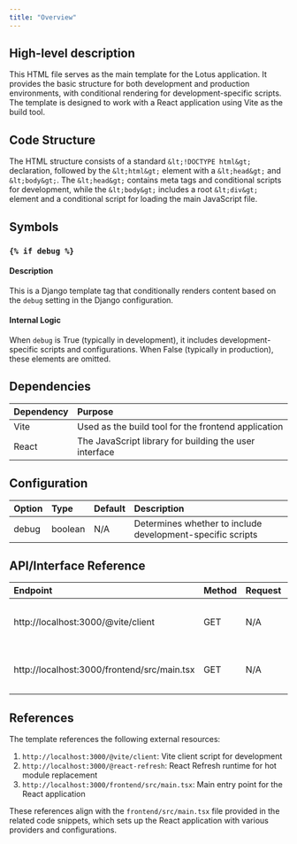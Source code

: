 ```yaml
---
title: "Overview"
---
```


## High-level description
This HTML file serves as the main template for the Lotus application. It provides the basic structure for both development and production environments, with conditional rendering for development-specific scripts. The template is designed to work with a React application using Vite as the build tool.

## Code Structure
The HTML structure consists of a standard `&lt;!DOCTYPE html&gt;` declaration, followed by the `&lt;html&gt;` element with a `&lt;head&gt;` and `&lt;body&gt;`. The `&lt;head&gt;` contains meta tags and conditional scripts for development, while the `&lt;body&gt;` includes a root `&lt;div&gt;` element and a conditional script for loading the main JavaScript file.

## Symbols

### `{% if debug %}`
#### Description
This is a Django template tag that conditionally renders content based on the `debug` setting in the Django configuration.

#### Internal Logic
When `debug` is True (typically in development), it includes development-specific scripts and configurations. When False (typically in production), these elements are omitted.

## Dependencies
| Dependency | Purpose |
|:-----------|:--------|
| Vite | Used as the build tool for the frontend application |
| React | The JavaScript library for building the user interface |

## Configuration
| Option | Type | Default | Description |
|:-------|:-----|:--------|:------------|
| debug | boolean | N/A | Determines whether to include development-specific scripts |

## API/Interface Reference
| Endpoint | Method | Request | Response | Description |
|:---------|:-------|:--------|:---------|:------------|
| http://localhost:3000/@vite/client | GET | N/A | JavaScript | Vite client for hot module replacement |
| http://localhost:3000/frontend/src/main.tsx | GET | N/A | JavaScript | Main entry point for the React application |

## References
The template references the following external resources:
1. `http://localhost:3000/@vite/client`: Vite client script for development
2. `http://localhost:3000/@react-refresh`: React Refresh runtime for hot module replacement
3. `http://localhost:3000/frontend/src/main.tsx`: Main entry point for the React application

These references align with the `frontend/src/main.tsx` file provided in the related code snippets, which sets up the React application with various providers and configurations.